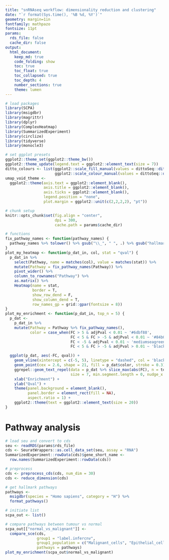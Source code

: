 ```yaml
---
title: "snRNAseq workflow: dimensionality reduction and clustering"
date: "`r format(Sys.time(), '%B %d, %Y')`"
geometry: margin=1in
fontfamily: mathpazo
fontsize: 11pt
params:
  rds_file: false
  cache_dir: false
output:
  html_document:
    keep_md: true
    code_folding: show
    toc: true
    toc_float: true
    toc_collapsed: true
    toc_depth: 4
    number_sections: true
    theme: lumen
---
```


```r
# load packages
library(SCPA)
library(msigdbr)
library(magrittr)
library(dplyr)
library(ComplexHeatmap)
library(SummarizedExperiment)
library(circlize)
library(tidyverse)
library(monocle3)

# set ggplot presets
ggplot2::theme_set(ggplot2::theme_bw())
ggplot2::theme_update(legend.text = ggplot2::element_text(size = 7))
ditto_colours <- list(ggplot2::scale_fill_manual(values = dittoSeq::dittoColors(), na.value = "white"),
                      ggplot2::scale_colour_manual(values = dittoSeq::dittoColors(), na.value = "white"))
umap_void_theme <-
  ggplot2::theme(axis.text = ggplot2::element_blank(),
                 axis.title = ggplot2::element_blank(),
                 axis.ticks = ggplot2::element_blank(),
                 legend.position = "none",
                 plot.margin = ggplot2::unit(c(2,2,2,2), "pt"))

# chunk setup
knitr::opts_chunk$set(fig.align = "center",
                      dpi = 300,
                      cache.path = params$cache_dir)

# functions
fix_pathway_names <- function(pathway_names) {
  pathway_names %>% tolower() %>% gsub("\\_", " ", .) %>% gsub("hallmark ", "", .)
}
plot_my_heatmap <- function(p_dat_in, col, stat = "qval") {
  p_dat_in %>%
    select(Pathway, name = matches(col), value = matches(stat)) %>%
    mutate(Pathway = fix_pathway_names(Pathway)) %>%
    pivot_wider() %>%
    column_to_rownames("Pathway") %>%
    as.matrix() %>%
    Heatmap(name = stat,
            border = T,
            show_row_dend = F,
            show_column_dend = T,
            row_names_gp = grid::gpar(fontsize = 8))
}
plot_my_enrichment <- function(p_dat_in, top_n = 5) {
  p_dat <-
    p_dat_in %>%
    mutate(Pathway = Pathway %>% fix_pathway_names(),
           color = case_when(FC > 5 & adjPval < 0.01 ~ '#6dbf88',
                             FC < 5 & FC > -5 & adjPval < 0.01 ~ '#84b0f0',
                             FC < -5 & adjPval < 0.01 ~ 'mediumseagreen',
                             FC < 5 & FC > -5 & adjPval > 0.01 ~ 'black'))

  ggplot(p_dat, aes(-FC, qval)) +
    geom_vline(xintercept = c(-5, 5), linetype = "dashed", col = 'black', lwd = 0.3) +
    geom_point(cex = 2.6, shape = 21, fill = p_dat$color, stroke = 0.3) +
    ggrepel::geom_text_repel(data = p_dat %>% slice_max(abs(FC), n = top_n), aes(label = Pathway),
                             size = 7, min.segment.length = 0, nudge_x = 10) +
    xlab("Enrichment") +
    ylab("Qval") +
    theme(panel.background = element_blank(),
          panel.border = element_rect(fill = NA),
          aspect.ratio = 1) +
    ggplot2::theme(text = ggplot2::element_text(size = 20))
}
```

# Pathway analysis

```r
# load seu and convert to cds
seu <- readRDS(params$rds_file)
cds <- SeuratWrappers::as.cell_data_set(seu, assay = "RNA")
SummarizedExperiment::rowData(cds)$gene_short_name <- 
  row.names(SummarizedExperiment::rowData(cds))

# preprocess
cds <- preprocess_cds(cds, num_dim = 30)
cds <- reduce_dimension(cds)

# get hallmark pathways
pathways <-
  msigdbr(species = "Homo sapiens", category = "H") %>%
  format_pathways()

# initiate list
scpa_out <- list()

# compare pathways between tumour vs normal
scpa_out[["normal_vs_malignant"]] <-
  compare_sce(cds,
              group1 = "label.infercnv",
              group1_population = c("Malignant_cells", "Epithelial_cells"),
              pathways = pathways)
plot_my_enrichment(scpa_out$normal_vs_malignant)
```

